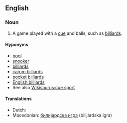 ==English==
{{wikipedia}}

===Noun===
{{en-noun}}

# {{context|sports}} A game played with a [[cue]] and balls, such as [[billiards]].

====Hyponyms====
* [[pool]]
* [[snooker]]
* [[billiards]]
* [[carom billiards]]
* [[pocket billiards]]
* [[English billiards]]
* See also [[Wikisaurus:cue sport]]

====Translations====
* Dutch: {{t-|nl|biljartspel|n}}
* Macedonian: [[билијардска игра]] (bilijárdska ígra) {{f}}